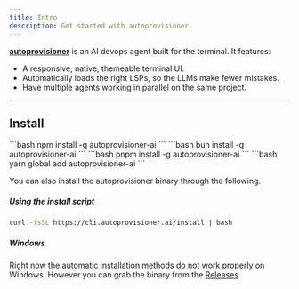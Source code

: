 ```yaml
---
title: Intro
description: Get started with autoprovisioner.
---
```



[**autoprovisioner**](/) is an AI devops agent built for the terminal. It features:

- A responsive, native, themeable terminal UI.
- Automatically loads the right LSPs, so the LLMs make fewer mistakes.
- Have multiple agents working in parallel on the same project.

---

## Install

<Tabs>
  <TabItem label="npm">
    ```bash
    npm install -g autoprovisioner-ai
    ```
  </TabItem>
  <TabItem label="Bun">
    ```bash
    bun install -g autoprovisioner-ai
    ```
  </TabItem>
  <TabItem label="pnpm">
    ```bash
    pnpm install -g autoprovisioner-ai
    ```
  </TabItem>
  <TabItem label="Yarn">
    ```bash
    yarn global add autoprovisioner-ai
    ```
  </TabItem>
</Tabs>

You can also install the autoprovisioner binary through the following.

##### Using the install script

```bash
curl -fsSL https://cli.autoprovisioner.ai/install | bash
```

##### Windows

Right now the automatic installation methods do not work properly on Windows. However you can grab the binary from the [Releases](https://github.com/zerosync-co/autoprovisioner-cli/releases).
